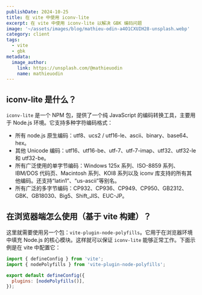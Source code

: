 ```yaml
---
publishDate: 2024-10-25
title: 在 vite 中使用 iconv-lite
excerpt: 在 vite 中使用 iconv-lite 以解决 GBK 编码问题
image: '~/assets/images/blog/mathieu-odin-a4O1CXUIH28-unsplash.webp'
category: client
tags:
  - vite
  - gbk
metadata:
  image_author:
    link: https://unsplash.com/@mathieuodin
    name: mathieuodin
---
```


## iconv-lite 是什么？

`iconv-lite` 是一个 NPM 包，提供了一个纯 JavaScript 的编码转换工具，主要用于 Node.js 环境。它支持多种字符编码格式：

- 所有 node.js 原生编码：utf8、ucs2 / utf16-le、ascii、binary、base64、hex。
- 其他 Unicode 编码：utf16、utf16-be、utf-7、utf-7-imap、utf32、utf32-le 和 utf32-be。
- 所有广泛使用的单字节编码：Windows 125x 系列、ISO-8859 系列、IBM/DOS 代码页、Macintosh 系列、KOI8 系列以及 iconv 库支持的所有其他编码。还支持“latin1”、“us-ascii”等别名。
- 所有广泛的多字节编码：CP932、CP936、CP949、CP950、GB2312、GBK、GB18030、Big5、Shift_JIS、EUC-JP。

## 在浏览器端怎么使用（基于 vite 构建）？

这里就需要使用另一个包：`vite-plugin-node-polyfills`。它用于在浏览器环境中填充 Node.js 的核心模块。这样就可以保证 `iconv-lite` 能够正常工作。下面示例是在 vite 中配置它：

```javascript
import { defineConfig } from 'vite';
import { nodePolyfills } from 'vite-plugin-node-polyfills';

export default defineConfig({
  plugins: [nodePolyfills()],
});
```

